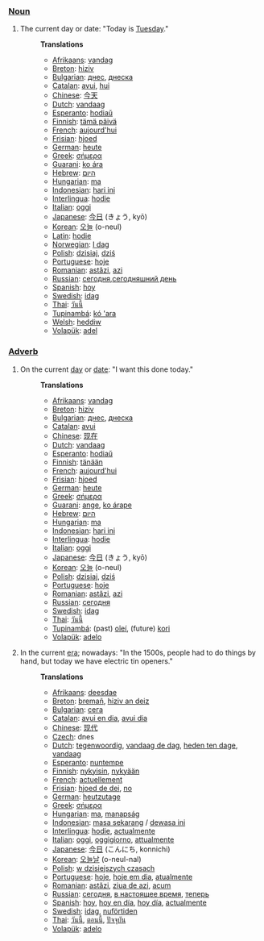 ===[[Noun]]===
#The current day or date: "Today is [[Tuesday]]."
#:'''Translations'''
#:*[[Afrikaans]]: [[vandag]]
#:*[[Breton]]: [[hiziv]]
#:*[[Bulgarian]]: [[днес]], [[днеска]]
#:*[[Catalan]]: [[avui]], [[hui]]
#:*[[Chinese]]: [[今天]]
#:*[[Dutch]]: [[vandaag]]
#:*[[Esperanto]]: [[hodiaŭ]]
#:*[[Finnish]]: [[tämä päivä]]
#:*[[French]]: [[aujourd'hui]]
#:*[[Frisian]]: [[hjoed]]
#:*[[German]]: [[heute]]
#:*[[Greek]]: [[σήμερα]]
#:*[[Guarani]]: [[ko ára]]
#:*[[Hebrew]]: [[היום]]
#:*[[Hungarian]]: [[ma]]
#:*[[Indonesian]]: [[hari ini]]
#:*[[Interlingua]]: [[hodie]]
#:*[[Italian]]: [[oggi]]
#:*[[Japanese]]: [[今日]] (きょう, kyō)
#:*[[Korean]]: [[오늘]] (o-neul)
#:*[[Latin]]: [[hodie]]
#:*[[Norwegian]]: [[I dag]]
#:*[[Polish]]: [[dzisiaj]], [[dziś]]
#:*[[Portuguese]]: [[hoje]]
#:*[[Romanian]]: [[astăzi]], [[azi]]
#:*[[Russian]]: [[сегодня]],[[сегодняшний день]]
#:*[[Spanish]]: [[hoy]]
#:*[[Swedish]]: [[idag]]
#:*[[Thai]]: [[วันนี้]]
#:*[[Tupinambá]]: [[kó 'ara]]
#:*[[Welsh]]: [[heddiw]]
#:*[[Volapük]]: [[adel]]

===[[Adverb]]===
#On the current [[day]] or [[date]]: "I want this done today."
#:'''Translations'''
#:*[[Afrikaans]]: [[vandag]]
#:*[[Breton]]: [[hiziv]]
#:*[[Bulgarian]]: [[днес]], [[днеска]]
#:*[[Catalan]]: [[avui]]
#:*[[Chinese]]: [[现在]]
#:*[[Dutch]]: [[vandaag]]
#:*[[Esperanto]]: [[hodiaŭ]]
#:*[[Finnish]]: [[tänään]]
#:*[[French]]: [[aujourd'hui]]
#:*[[Frisian]]: [[hjoed]]
#:*[[German]]: [[heute]]
#:*[[Greek]]: [[σήμερα]]
#:*[[Guarani]]: [[ange]], [[ko árape]]
#:*[[Hebrew]]: [[היום]]
#:*[[Hungarian]]: [[ma]]
#:*[[Indonesian]]: [[hari ini]]
#:*[[Interlingua]]: [[hodie]]
#:*[[Italian]]: [[oggi]]
#:*[[Japanese]]: [[今日]] (きょう, kyō)
#:*[[Korean]]: [[오늘]] (o-neul)
#:*[[Polish]]: [[dzisiaj]], [[dziś]]
#:*[[Portuguese]]: [[hoje]]
#:*[[Romanian]]: [[astăzi]], [[azi]]
#:*[[Russian]]: [[сегодня]]
#:*[[Swedish]]: [[idag]]
#:*[[Thai]]: [[วันนี้]]
#:*[[Tupinambá]]: (past) [[oîeí]], (future) [[kori]]
#:*[[Volapük]]: [[adelo]]
#In the current [[era]]; nowadays: "In the 1500s, people had to do things by hand, but today we have electric tin openers."
#:'''Translations'''
#:*[[Afrikaans]]: [[deesdae]]
#:*[[Breton]]: [[bremañ]], [[hiziv an deiz]]
#:*[[Bulgarian]]: [[сега]]
#:*[[Catalan]]: [[avui en dia]], [[avui dia]]
#:*[[Chinese]]: [[现代]]
#:*[[Czech]]: dnes
#:*[[Dutch]]: [[tegenwoordig]], [[vandaag de dag]], [[heden ten dage]], [[vandaag]]
#:*[[Esperanto]]: [[nuntempe]]
#:*[[Finnish]]: [[nykyisin]], [[nykyään]]
#:*[[French]]: [[actuellement]]
#:*[[Frisian]]: [[hjoed de dei]], [[no]]
#:*[[German]]: [[heutzutage]]
#:*[[Greek]]: [[σήμερα]]
#:*[[Hungarian]]: [[ma]], [[manapság]]
#:*[[Indonesian]]: [[masa sekarang]] / [[dewasa ini]]
#:*[[Interlingua]]: [[hodie]], [[actualmente]]
#:*[[Italian]]: [[oggi]], [[oggigiorno]], [[attualmente]]
#:*[[Japanese]]: [[今日]] (こんにち, konnichi)
#:*[[Korean]]: [[오늘날]] (o-neul-nal)
#:*[[Polish]]: [[w dzisiejszych czasach]]
#:*[[Portuguese]]: [[hoje]], [[hoje em dia]], [[atualmente]]
#:*[[Romanian]]: [[astăzi]], [[ziua de azi]], [[acum]]
#:*[[Russian]]: [[сегодня]], [[в настоящее время]], [[теперь]]
#:*[[Spanish]]: [[hoy]], [[hoy en día]], [[hoy día]], [[actualmente]]
#:*[[Swedish]]: [[idag]], [[nuförtiden]]
#:*[[Thai]]: [[วันนี้]], [[ตอนนี้]], [[ปัจจุบัน]]
#:*[[Volapük]]: [[adelo]]